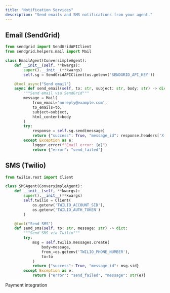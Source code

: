 ```yaml
---
title: "Notification Services"
description: "Send emails and SMS notifications from your agent."
---
```


## Email (SendGrid)

```python
from sendgrid import SendGridAPIClient
from sendgrid.helpers.mail import Mail

class EmailAgent(ConversimpleAgent):
    def __init__(self, **kwargs):
        super().__init__(**kwargs)
        self.sg = SendGridAPIClient(os.getenv('SENDGRID_API_KEY'))

    @tool_async("Send email")
    async def send_email(self, to: str, subject: str, body: str) -> dict:
        """Send email via SendGrid"""
        message = Mail(
            from_email='noreply@example.com',
            to_emails=to,
            subject=subject,
            html_content=body
        )
        try:
            response = self.sg.send(message)
            return {"success": True, "message_id": response.headers['X-Message-Id']}
        except Exception as e:
            logger.error(f"Email error: {e}")
            return {"error": "send_failed"}
```

## SMS (Twilio)

```python
from twilio.rest import Client

class SMSAgent(ConversimpleAgent):
    def __init__(self, **kwargs):
        super().__init__(**kwargs)
        self.twilio = Client(
            os.getenv('TWILIO_ACCOUNT_SID'),
            os.getenv('TWILIO_AUTH_TOKEN')
        )

    @tool("Send SMS")
    def send_sms(self, to: str, message: str) -> dict:
        """Send SMS via Twilio"""
        try:
            msg = self.twilio.messages.create(
                body=message,
                from_=os.getenv('TWILIO_PHONE_NUMBER'),
                to=to
            )
            return {"success": True, "message_id": msg.sid}
        except Exception as e:
            return {"error": "send_failed", "message": str(e)}
```

<Card title="Payment Systems" icon="credit-card" href="/integrations/payment-systems">
  Payment integration
</Card>

